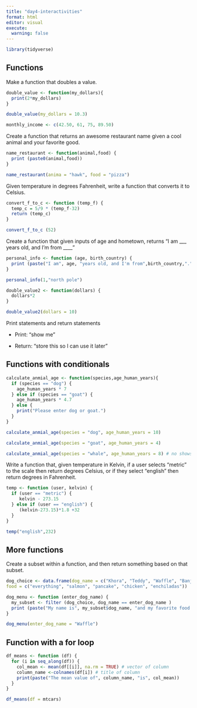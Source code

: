 ```yaml
---
title: "day4-interactivities"
format: html
editor: visual
execute: 
  warning: false
---
```


```r
library(tidyverse)
```

## Functions

Make a function that doubles a value.

```r
double_value <- function(my_dollars){
  print(2*my_dollars)
}
```

```r
double_value(my_dollars = 10.3)
```

```r
monthly_income <- c(42.50, 61, 75, 89.50)


```

Create a function that returns an awesome restaurant name given a cool animal and your favorite good.

```r
name_restaurant <- function(animal,food) {
  print (paste0(animal,food))
}

name_restaurant(anima = "hawk", food = "pizza")
```

Given temperature in degrees Fahrenheit, write a function that converts it to Celsius.

```r
convert_f_to_c <- function (temp_f) {
  temp_c = 5/9 * (temp_f-32)
  return (temp_c)
}
```

```r
convert_f_to_c (52)
```

Create a function that given inputs of age and hometown, returns "I am \_\_\_ years old, and I'm from \_\_\_\_"

```r
personal_info <- function (age, birth_country) {
  print (paste("I am", age, "years old, and I'm from",birth_country,"."))
}
```

```r
personal_info(1,"north pole")
```

```r
double_value2 <- function(dollars) {
  dollars*2
}
```

```r
double_value2(dollars = 10)
```

Print statements and return statements

-   Print: "show me"

-   Return: "store this so I can use it later"

## Functions with conditionals

```r
calculate_anmial_age <- function(species,age_human_years){
  if (species == "dog") {
    age_human_years * 7
  } else if (species == "goat") {
    age_human_years * 4.7
  } else {
    print("Please enter dog or goat.")
  }
}
```

```r
calculate_anmial_age(species = "dog", age_human_years = 10)

calculate_anmial_age(species = "goat", age_human_years = 4)

calculate_anmial_age(species = "whale", age_human_years = 8) # no shows at all 
```

Write a function that, given temperature in Kelvin, if a user selects "metric" to the scale then return degrees Celsius, or if they select "english" then return degrees in Fahrenheit.

```r
temp <- function (user, kelvin) {
  if (user == "metric") {
     kelvin - 273.15
  } else if (user == "english") {
     (kelvin-273.15)*1.8 +32
  }
}
```

```r
temp("english",232)
```

## More functions

Create a subset within a function, and then return something based on that subset. \

```r
dog_choice <- data.frame(dog_name = c("Khora", "Teddy", "Waffle", "Banjo", "Tallie"), 
food = c("everything", "salmon", "pancake", "chicken", "enchiladas"))
```

```r
dog_menu <- function (enter_dog_name) {
  my_subset <- filter (dog_choice, dog_name == enter_dog_name )
  print (paste("My name is", my_subset$dog_name, "and my favorite food is",my_subset$food))
}
```

```r
dog_menu(enter_dog_name = "Waffle")
```

## Function with a for loop

```r
df_means <- function (df) {
  for (i in seq_along(df)) {
    col_mean <- mean(df[[i]], na.rm = TRUE) # vector of column
    column_name <-colnames(df[i]) # title of column
    print(paste("The mean value of", column_name, "is", col_mean))
  }
}
```

```r
df_means(df = mtcars)
```
